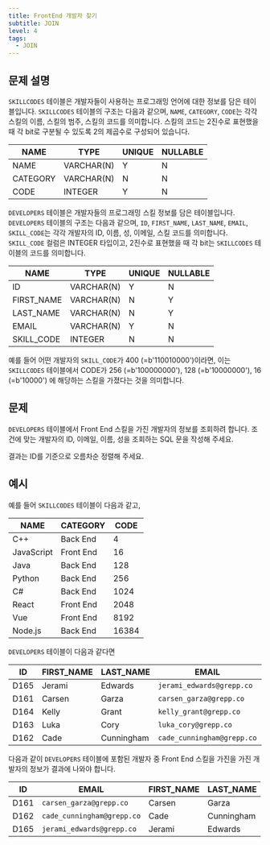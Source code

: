 ```yaml
---
title: FrontEnd 개발자 찾기
subtitle: JOIN
level: 4
tags:
  - JOIN
---
```


## 문제 설명

`SKILLCODES` 테이블은 개발자들이 사용하는 프로그래밍 언어에 대한 정보를 담은 테이블입니다. `SKILLCODES` 테이블의 구조는 다음과 같으며, `NAME`, `CATEGORY`, `CODE`는 각각 스킬의 이름, 스킬의 범주, 스킬의 코드를 의미합니다. 스킬의 코드는 2진수로 표현했을 때 각 bit로 구분될 수 있도록 2의 제곱수로 구성되어 있습니다.

| NAME     | TYPE       | UNIQUE | NULLABLE |
| -------- | ---------- | ------ | -------- |
| NAME     | VARCHAR(N) | Y      | N        |
| CATEGORY | VARCHAR(N) | N      | N        |
| CODE     | INTEGER    | Y      | N        |

`DEVELOPERS` 테이블은 개발자들의 프로그래밍 스킬 정보를 담은 테이블입니다. `DEVELOPERS` 테이블의 구조는 다음과 같으며, `ID`, `FIRST_NAME`, `LAST_NAME`, `EMAIL`, `SKILL_CODE`는 각각 개발자의 ID, 이름, 성, 이메일, 스킬 코드를 의미합니다. `SKILL_CODE` 컬럼은 INTEGER 타입이고, 2진수로 표현했을 때 각 bit는 `SKILLCODES` 테이블의 코드를 의미합니다.

| NAME       | TYPE       | UNIQUE | NULLABLE |
| ---------- | ---------- | ------ | -------- |
| ID         | VARCHAR(N) | Y      | N        |
| FIRST_NAME | VARCHAR(N) | N      | Y        |
| LAST_NAME  | VARCHAR(N) | N      | Y        |
| EMAIL      | VARCHAR(N) | Y      | N        |
| SKILL_CODE | INTEGER    | N      | N        |

예를 들어 어떤 개발자의 `SKILL_CODE`가 400 (=b'110010000')이라면, 이는 `SKILLCODES` 테이블에서 CODE가 256 (=b'100000000'), 128 (=b'10000000'), 16 (=b'10000') 에 해당하는 스킬을 가졌다는 것을 의미합니다.

## 문제

`DEVELOPERS` 테이블에서 Front End 스킬을 가진 개발자의 정보를 조회하려 합니다. 조건에 맞는 개발자의 ID, 이메일, 이름, 성을 조회하는 SQL 문을 작성해 주세요.

결과는 ID를 기준으로 오름차순 정렬해 주세요.

## 예시

예를 들어 `SKILLCODES` 테이블이 다음과 같고,

| NAME       | CATEGORY  | CODE  |
| ---------- | --------- | ----- |
| C++        | Back End  | 4     |
| JavaScript | Front End | 16    |
| Java       | Back End  | 128   |
| Python     | Back End  | 256   |
| C#         | Back End  | 1024  |
| React      | Front End | 2048  |
| Vue        | Front End | 8192  |
| Node.js    | Back End  | 16384 |

`DEVELOPERS` 테이블이 다음과 같다면

| ID   | FIRST_NAME | LAST_NAME  | EMAIL                      | SKILL_CODE |
| ---- | ---------- | ---------- | -------------------------- | ---------- |
| D165 | Jerami     | Edwards    | `jerami_edwards@grepp.co`  | 400        |
| D161 | Carsen     | Garza      | `carsen_garza@grepp.co`    | 2048       |
| D164 | Kelly      | Grant      | `kelly_grant@grepp.co`     | 1024       |
| D163 | Luka       | Cory       | `luka_cory@grepp.co`       | 16384      |
| D162 | Cade       | Cunningham | `cade_cunningham@grepp.co` | 8452       |

다음과 같이 `DEVELOPERS` 테이블에 포함된 개발자 중 Front End 스킬을 가진을 가진 개발자의 정보가 결과에 나와야 합니다.

| ID   | EMAIL                      | FIRST_NAME | LAST_NAME  |
| ---- | -------------------------- | ---------- | ---------- |
| D161 | `carsen_garza@grepp.co`    | Carsen     | Garza      |
| D162 | `cade_cunningham@grepp.co` | Cade       | Cunningham |
| D165 | `jerami_edwards@grepp.co`  | Jerami     | Edwards    |
